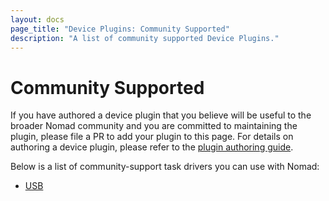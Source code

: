 ```yaml
---
layout: docs
page_title: "Device Plugins: Community Supported"
description: "A list of community supported Device Plugins."
---
```


# Community Supported

If you have authored a device plugin that you believe will be useful to the
broader Nomad community and you are committed to maintaining the plugin,
please file a PR to add your plugin to this page. For details on authoring a
device plugin, please refer to the [plugin authoring guide][plugin_guide].

Below is a list of community-support task drivers you can use with Nomad:

- [USB][usb]

[plugin_guide]: /docs/internals/plugins
[usb]: /plugins/devices/community/usb
